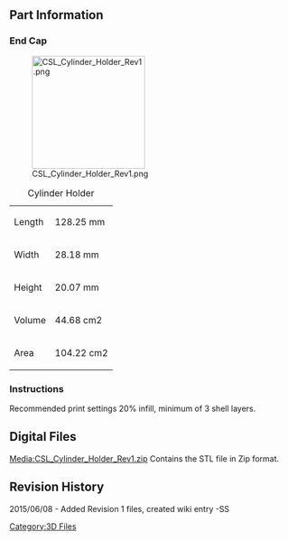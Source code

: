 {{Tutorial|
 bgcolor = #00F|
 fgcolor = #FFF|
 name = CS:L Cylinder Holders|
 image = [[File:CSL_Logo.jpg|200px]]|
 category = 3D Files Part Archive|
 creators = Steele Smith ([[User:Steele|Steele]])|
 contributors = Andrew Radovich |
 date = June 08, 2015|
 updated  = June 08, 2015|
 note = STL files for 3D printing only.|
 
}} 

<br> 

== Part Information  ==
 


=== End Cap ===
[[File:CSL_Cylinder_Holder_Rev1.png|200px]]

{| class="wikitable"
|+Cylinder Holder
|-
|Length
|128.25 mm
|-
|Width
|28.18 mm
|-
|Height
|20.07 mm
|-
|Volume 
|44.68 cm2
|-
|Area
|104.22 cm2
|}

=== Instructions  ===
Recommended print settings 20% infill, minimum of 3 shell layers.

== Digital Files<br>  ==
[[Media:CSL_Cylinder_Holder_Rev1.zip]] Contains the STL file in Zip format.<br>


== Revision History  ==

2015/06/08 - Added Revision 1 files, created wiki entry -SS

[[Category:3D Files]]
